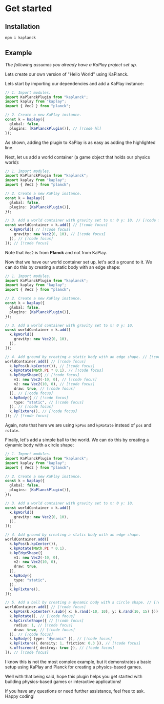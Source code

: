 # Get started

## Installation

```bash [npm]
npm i kaplanck
```

## Example

_The following assumes you already have a KaPlay project set up._

Lets create our own version of "Hello World" using KaPlanck.

Lets start by importing our dependencies and add a KaPlay instance:

```ts showLineNumbers [example.ts]
// 1. Import modules.
import KaPlanckPlugin from "kaplanck";
import kaplay from "kaplay";
import { Vec2 } from "planck";

// 2. Create a new KaPlay instance.
const k = kaplay({
  global: false,
  plugins: [KaPlanckPlugin()], // [!code hl]
});
```

As shown, adding the plugin to KaPlay is as easy as adding the highlighted line.

Next, let us add a world container (a game object that holds our physics world):

```ts showLineNumbers [example.ts]
// 1. Import modules.
import KaPlanckPlugin from "kaplanck";
import kaplay from "kaplay";
import { Vec2 } from "planck";

// 2. Create a new KaPlay instance.
const k = kaplay({
  global: false,
  plugins: [KaPlanckPlugin()],
});

// 3. Add a world container with gravity set to x: 0 y: 10. // [!code focus]
const worldContainer = k.add([ // [!code focus]
  k.kpWorld({ // [!code focus]
    gravity: new Vec2(0, 10), // [!code focus]
  }), // [!code focus]
]); // [!code focus]
```

Note that `Vec2` is from **Planck** and not from KaPlay.

Now that we have our world container set up, let's add a ground to it.
We can do this by creating a static body with an edge shape:

```ts showLineNumbers [example.ts]
// 1. Import modules.
import KaPlanckPlugin from "kaplanck";
import kaplay from "kaplay";
import { Vec2 } from "planck";

// 2. Create a new KaPlay instance.
const k = kaplay({
  global: false,
  plugins: [KaPlanckPlugin()],
});

// 3. Add a world container with gravity set to x: 0 y: 10.
const worldContainer = k.add([
  k.kpWorld({
    gravity: new Vec2(0, 10),
  }),
]);

// 4. Add ground by creating a static body with an edge shape. // [!code focus]
worldContainer.add([ // [!code focus]
  k.kpPos(k.kpCenter()), // [!code focus]
  k.kpRotate(Math.PI * 0.1), // [!code focus]
  k.kpEdgeShape({ // [!code focus]
    v1: new Vec2(-10, 0), // [!code focus]
    v2: new Vec2(10, 0), // [!code focus]
    draw: true, // [!code focus]
  }), // [!code focus]
  k.kpBody({ // [!code focus]
    type: "static", // [!code focus]
  }), // [!code focus]
  k.kpFixture(), // [!code focus]
]); // [!code focus]
```

Again, note that here we are using `kpPos` and `kpRotate` instead of `pos` and `rotate`.

Finally, let's add a simple ball to the world. We can do this by creating a dynamic body with a circle shape:

```ts showLineNumbers [example.ts]
// 1. Import modules.
import KaPlanckPlugin from "kaplanck";
import kaplay from "kaplay";
import { Vec2 } from "planck";

// 2. Create a new KaPlay instance.
const k = kaplay({
  global: false,
  plugins: [KaPlanckPlugin()],
});

// 3. Add a world container with gravity set to x: 0 y: 10.
const worldContainer = k.add([
  k.kpWorld({
    gravity: new Vec2(0, 10),
  }),
]);

// 4. Add ground by creating a static body with an edge shape.
worldContainer.add([
  k.kpPos(k.kpCenter()),
  k.kpRotate(Math.PI * 0.1),
  k.kpEdgeShape({
    v1: new Vec2(-10, 0),
    v2: new Vec2(10, 0),
    draw: true,
  }),
  k.kpBody({
    type: "static",
  }),
  k.kpFixture(),
]);

// 5. Add a ball by creating a dynamic body with a circle shape. // [!code focus]
worldContainer.add([ // [!code focus]
  k.kpPos(k.kpCenter().sub({ x: k.rand(-10, 10), y: k.rand(10, 15) })), // [!code focus]
  k.kpRotate(), // [!code focus]
  k.kpCircleShape({ // [!code focus]
    radius: 1, // [!code focus]
    draw: true, // [!code focus]
  }), // [!code focus]
  k.kpBody({ type: "dynamic" }), // [!code focus]
  k.kpFixture({ density: 1, friction: 0.3 }), // [!code focus]
  k.offscreen({ destroy: true }), // [!code focus]
]); // [!code focus]
```

I know this is not the most complex example, but it demonstrates a basic setup using KaPlay and Planck for creating a physics-based games.

Well with that being said, hope this plugin helps you get started with building physics-based games or interactive applications!

If you have any questions or need further assistance, feel free to ask. Happy coding!
